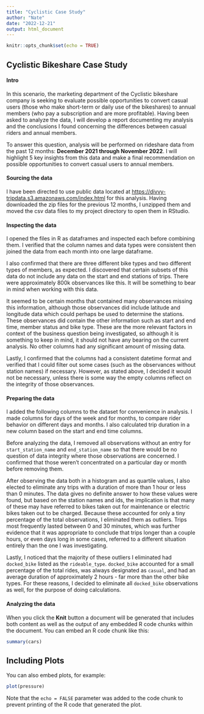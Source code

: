 ```yaml
---
title: "Cyclistic Case Study"
author: "Nate"
date: "2022-12-21"
output: html_document
---
```


```r
knitr::opts_chunk$set(echo = TRUE)
```

## Cyclistic Bikeshare Case Study

#### Intro

In this scenario, the marketing department of the Cyclistic bikeshare company is seeking to evaluate possible opportunities to convert casual users (those who make short-term or daily use of the bikeshares) to annual members (who pay a subscription and are more profitable). Having been asked to analyze the data, I will develop a report documenting my analysis and the conclusions I found concerning the differences between casual riders and annual members. 

To answer this question, analysis will be performed on rideshare data from the past 12 months: **December 2021 through November 2022**. I will highlight 5 key insights from this data and make a final recommendation on possible opportunities to convert casual users to annual members. 

#### Sourcing the data

I have been directed to use public data located at <https://divvy-tripdata.s3.amazonaws.com/index.html> for this analysis. Having downloaded the zip files for the previous 12 months, I unzipped them and moved the csv data files to my project directory to open them in RStudio.


#### Inspecting the data

I opened the files in R as dataframes and inspected each before combining them. I verified that the column names and data types were consistent then joined the data from each month into one large dataframe.

I also confirmed that there are three different bike types and two different types of members, as expected. I discovered that certain subsets of this data do not include any data on the start and end stations of trips. There were approximately 800k observances like this. It will be something to bear in mind when working with this data. 

It seemed to be certain months that contained many observances missing this information, although those observances did include latitude and longitude data which could perhaps be used to determine the stations. These observances did contain the other information such as start and end time, member status and bike type. These are the more relevant factors in context of the business question being investigated, so although it is something to keep in mind, it should not have any bearing on the current analysis. No other columns had any significant amount of missing data.

Lastly, I confirmed that the columns had a consistent datetime format and verified that I could filter out some cases (such as the observances without station names) if necessary. However, as stated above, I decided it would not be necessary, unless there is some way the empty columns reflect on the integrity of those observances.


#### Preparing the data

I added the following columns to the dataset for convenience in analysis. I made columns for days of the week and for months, to compare rider behavior on different days and months. I also calculated trip duration in a new column based on the start and end time columns.

Before analyzing the data, I removed all observations without an entry for `start_station_name` and `end_station_name` so that there would be no question of data integrity where those observations are concerned. I confirmed that those weren't concentrated on a particular day or month before removing them.

After observing the data both in a histogram and as quartile values, I also elected to eliminate any trips with a duration of more than 1 hour or less than 0 minutes. The data gives no definite answer to how these values were found, but based on the station names and ids, the implication is that many of these may have referred to bikes taken out for maintenance or electric bikes taken out to be charged. Because these accounted for only a tiny percentage of the total observations, I eliminated them as outliers. Trips most frequently lasted between 0 and 30 minutes, which was further evidence that it was appropriate to conclude that trips longer than a couple hours, or even days long in some cases, referred to a different situation entirely than the one I was investigating. 

Lastly, I noticed that the majority of these outliers I eliminated had `docked_bike` listed as the `rideable_type`. `docked_bike` accounted for a small percentage of the total rides, was always designated as `casual`, and had an average duration of approximately 2 hours - far more than the other bike types. For these reasons, I decided to eliminate all `docked_bike` observations as well, for the purpose of doing calculations. 

#### Analyzing the data








When you click the **Knit** button a document will be generated that includes both content as well as the output of any embedded R code chunks within the document. You can embed an R code chunk like this:

```r
summary(cars)
```

## Including Plots

You can also embed plots, for example:

```r
plot(pressure)
```

Note that the `echo = FALSE` parameter was added to the code chunk to prevent printing of the R code that generated the plot.
